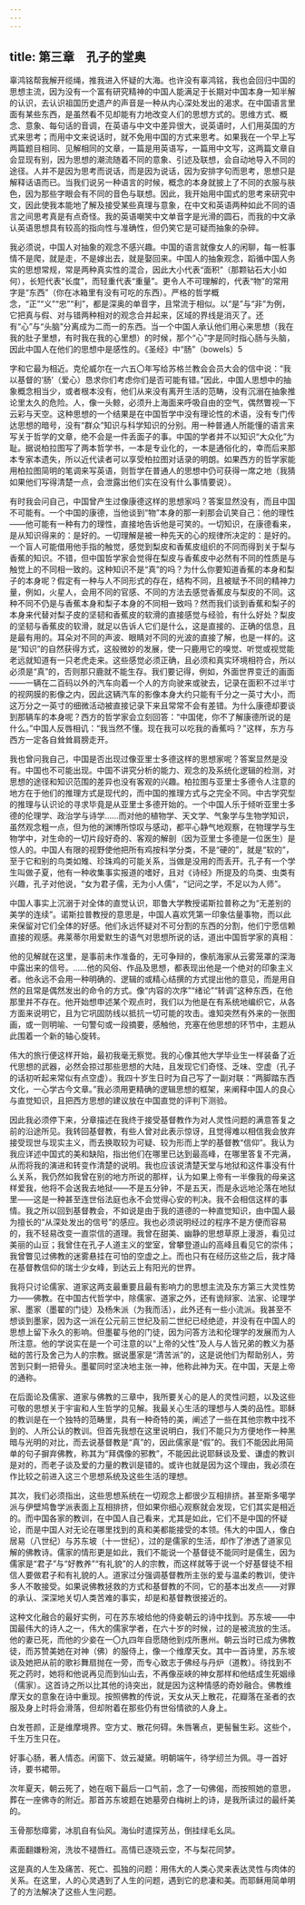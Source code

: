 ```yaml
---
---
---
```

title: 第三章　孔子的堂奥
---




辜鸿铭帮我解开缆绳，推我进入怀疑的大海。也许没有辜鸿铭，我也会回归中国的思想主流，因为没有一个富有研究精神的中国人能满足于长期对中国本身一知半解的认识，去认识祖国历史遗产的声音是一种从内心深处发出的渴求。在中国语言里面有某些东西，是虽然看不见却能有力地改变人们的思想方式的。思维方式、概念、意象、每句话的音调，在英语与中文中差异很大，说英语时，人们用英国的方式来思考；而用中文来说话时，就不免用中国的方式来思考。如果我在一个早上写两篇题目相同、见解相同的文章，一篇是用英语写，一篇用中文写，这两篇文章自会显现有别，因为思想的潮流随着不同的意象、引述及联想，会自动地导入不同的途径。人并不是因为思考而说话，而是因为说话，因为安排字句而思考，思想只是解释话语而已。当我们说另一种语言的时候，概念的本身就披上了不同的衣服与肤色，因为那些字眼会有不同的音色与联想。因此，我开始用中国式的思考来研究中文，因此使我本能地了解及接受某些真理与意象，在中文和英语两种如此不同的语言之间思考真是有点奇怪。我的英语嘲笑中文单音字是光滑的圆石，而我的中文承认英语思想具有较高的指向性与准确性，但仍笑它是可疑而抽象的杂碎。

我必须说，中国人对抽象的观念不感兴趣。中国的语言就像女人的闲聊，每一桩事情不是爬，就是走，不是嫁出去，就是娶回来。中国人的抽象观念，蹈循中国人务实的思想常规，常是两种真实性的混合，因此大小代表“面积”（那颗钻石大小如何），长短代表“长度”，而轻重代表“重量”。更令人不可理解的，代表“物”的常用字是“东西”（你在冰箱里有没有可吃的东西）。严格的哲学概念，“正”“义”“忠”“利”，都是深奥的单音字，且常流于相似。以“是”与“非”为例，它把真与假、对与错两种相对的观念合并起来，区域的界线是消灭了。还有“心”与“头脑”分离成为二而一的东西。当一个中国人承认他们用心来思想（我在我的肚子里想，有时我在我的心里想）的时候，那个“心”字是同时指心肠与头脑，因此中国人在他们的思想中是感性的。《圣经》中“肠”（bowels）5

字和它最为相近。克伦威尔在一六五〇年写给苏格兰教会会员大会的信中说：“我以基督的‘肠’（爱心）恳求你们考虑你们是否可能有错。”因此，中国人思想中的抽象概念相当少，或者根本没有，他们从来没有离开生活的范畴，没有沉溺在抽象推论里太久的危险。人，像一头鲸，必须升上海面来呼吸自由的空气，偶然瞥视一下云彩与天空。这种思想的一个结果是在中国哲学中没有理论性的术语，没有专门传达思想的暗号，没有“群众”知识与科学知识的分别。用一种普通人所能懂的语言来写关于哲学的文章，绝不会是一件丢面子的事。中国的学者并不以知识“大众化”为耻。据说柏拉图写了两本哲学书，一本是专业化的，一本是通俗化的，幸而后来那本专家本遗失，所以近代读者可以享受柏拉图对话录的明朗。如果西方的哲学家能用柏拉图简明的笔调来写英语，则哲学在普通人的思想中仍可获得一席之地（我猜如果他们写得清楚一点，会泄露出他们实在没有什么事情要说）。

有时我会问自己，中国曾产生过像康德这样的思想家吗？答案显然没有，而且中国不可能有。一个中国的康德，当他谈到“物”本身的那一刹那会讥笑自己：他的理性——他可能有一种有力的理性，直接地告诉他是可笑的。一切知识，在康德看来，是从知识得来的：是好的。一切理解是被一种先天的心的规律所决定的：是好的。一个盲人可能借用他手指的触觉，感觉到梨皮和香蕉皮组织的不同而得到关于梨与香蕉的知识。不错，但中国哲学家会觉得在梨皮与香蕉皮中必然有不同的性质是与触觉上的不同相一致的。这种知识不是“真”的吗？为什么你要知道香蕉的本身和梨子的本身呢？假定有一种与人不同形式的存在，结构不同，且被赋予不同的精神力量，例如，火星人，会用不同的官感、不同的方法去感觉香蕉皮与梨皮的不同。这种不同不仍是与香蕉本身和梨子本身的不同相一致吗？然而我们谈到香蕉和梨子的本身来代替对梨子皮的坚韧和香蕉皮的软滑的直接感觉与经验，有什么好处？梨皮的坚韧与香蕉皮的软滑，就足以告诉人它们是什么，这是直接的、正确的信息，且是最有用的。耳朵对不同的声波、眼睛对不同的光波的直接了解，也是一样的。这是“知识”的自然获得方式，这般微妙的发展，使一只鹿用它的嗅觉、听觉或视觉能老远就知道有一只老虎走来。这些感觉必须正确，且必须和真实环境相符合，所以必须是“真”的，否则那只鹿就不能生存。我们要记得，例如，外面世界变迁的画面——一辆在二百码以外的汽车向着一个人的方向驶来或驶去，记录在面积不过半寸的视网膜的影像之内，因此这辆汽车的影像本身大约只能有千分之一英寸大小，而这万分之一英寸的细微活动被直接记录下来且常常不会有差错。为什么康德却要谈到那辆车的本身呢？西方的哲学家会立刻回答：“中国佬，你不了解康德所说的是什么。”中国人反唇相讥：“我当然不懂。现在我可以吃我的香蕉吗？”这样，东方与西方一定各自耸耸肩膀走开。

我也曾问我自己，中国是否出现过像亚里士多德这样的思想家呢？答案显然是没有。中国也不可能出现。中国不讲究分析的能力、观念的及系统化逻辑的检测，对思想的途径和知识范围的差异也没有客观的兴趣。柏拉图与亚里士多德令人注意的地方在于他们的推理方式是现代的，而中国的推理方式与之完全不同。中古学究型的推理与认识论的寻求毕竟是从亚里士多德开始的。一个中国人乐于倾听亚里士多德的伦理学、政治学与诗学……而对他的植物学、天文学、气象学与生物学知识，虽然观念粗一点，但为他的渊博所惊叹与感动，都平心静气地观察，在物理学与生物学中，对生命的一切片段好奇的、客观的解剖（因为亚里士多德是一位医生）是惊人的。中国人有限的视野使他把所有鸡按科学分类，不是“硬的”，就是“软的”，至于它和别的鸟类如雉、珍珠鸡的可能关系，当做是没用的而丢开。孔子有一个学生叫做子夏，他有一种收集事实报道的嗜好，且对《诗经》所提及的鸟类、虫类有兴趣，孔子对他说，“女为君子儒，无为小人儒”，“记问之学，不足以为人师”。

中国人事实上沉溺于对全体的直觉认识，耶鲁大学教授诺斯拉普称之为“无差别的美学的连续”。诺斯拉普教授的意思是，中国人喜欢凭第一印象估量事物，而以此来保留对它们全体的好感。他们永远怀疑对不可分割的东西的分割，他们宁愿信赖直接的观感。弗莱蒂尔用爱默生的语气对思想所说的话，道出中国哲学家的真相：

他的见解就在这里，是事前未作准备的，无可争辩的，像航海家从云雾笼罩的深海中露出来的信号。……他的风俗、作品及思想，都表现出他是一个绝对的印象主义者。他永远不会用一种明确的、逻辑的或精心结撰的方式提出他的意见，而是用自然的且常是偶然发出的命令的方式。像“内容的次序”“绪论”“转调”这种东西，在他那里并不存在。他开始想申述某个观点时，我们以为他是在有系统地编织它，从各方面来说明它，且为它巩固防线以抵抗一切可能的攻击。谁知突然有外来的一张图画，或一则明喻、一句警句或一段摘要，感触他，充塞在他思想的环节中，主题从此围着一个新的轴心旋转。

伟大的旅行便这样开始，最初我毫无察觉。我的心像其他大学毕业生一样装备了近代思想的武器，必然会掠过那些思想的大陆，且发现它们奇怪、乏味、空虚（孔子的话初听起来常似有点空虚）。我四十岁生日时为自己写了一副对联：“两脚踏东西文化，一心学古今文章。”我必须用更精确的逻辑思想的框架，来阐释中国人的良心与直觉知识，且把西方思想的建议放在中国直觉的评判下测验。

因此我必须停下来，分章描述在我终于接受基督教作为对人灵性问题的满意答复之前的沿途所见。我转回基督教，有些人曾对此表示惊讶，且觉得难以相信我会放弃接受现世与现实主义，而去换取较为可疑、较为形而上学的基督教“信仰”。我认为我应详述中国式的美和缺陷，指出他们在哪里已达到最高峰，在哪里答复不完满，从而将我的演进和转变作清楚的说明。我也应该说清楚天堂与地狱和这件事没有什么关系，我仍然如我曾在别的地方所说的那样，认为如果上帝有一半像我的母亲这样爱我，他将不会送我去地狱——不是五分钟，不是五天，而是永远地沦落在地狱里——这是一种甚至连世俗法庭也永不会觉得心安的判决。我不会相信这样的事情。我之所以回到基督教会，不如说是由于我的道德的一种直觉知识，由中国人最为擅长的“从深处发出的信号”的感应。我也必须说明经过的程序不是方便而容易的，我不轻易改变一直崇信的道理。我曾在甜美、幽静的思想草原上漫游，看见过美丽的山豆；我曾住在孔子人道主义的堂室，曾攀登道山的高峰且看见它的崇伟；我曾瞥见过佛教的迷雾悬挂在可怕的空虚之上。而也只有在经历这些之后，我才降在基督教信仰的瑞士少女峰，到达云上有阳光的世界。

我将只讨论儒家、道家这两支最重要且最有影响力的思想主流及东方第三大灵性势力——佛教。在中国古代哲学中，除儒家、道家之外，还有诡辩家、法家、论理学家、墨家（墨翟的门徒）及杨朱派（为我而活），此外还有一些小流派。我甚至不想谈到墨家，因为这一派在公元前三世纪及前二世纪已经绝迹，并没有在中国人的思想上留下永久的影响。但墨翟与他的门徒，因为问答方法和伦理学的发展而为人所注意。他的学说实在是一个可注意的以“上帝的父性”及人与人皆兄弟的教义为基础的苦行及舍己为人的宗教。据说墨家是“清苦派”的，这是说他们为帮助别人，劳苦到只剩一把骨头。墨翟同时坚决地主张一神，他称此神为天。在中国，天是上帝的通称。

在后面论及儒家、道家与佛教的三章中，我所要关心的是人的灵性问题，以及这些可敬的思想关于宇宙和人生哲学的见解。我最关心生活的理想与人类的品性。耶稣的教训是在一个独特的范畴里，具有一种奇特的美，阐述了一些在其他宗教中找不到的、人所公认的教训。但首先我想在这里说明白，我们不能只为方便地作一种黑暗与光明的对比，而去说基督教是“真”的，因此儒家是“假”的。我们不能因此用简单的句子摒弃佛教，称其为“拜偶像的邪教”，不能因此说耶稣谈及爱、谦虚的教训是对的，而老子谈及爱的力量的教训是错的。或许也就是因为这个理由，我必须在作比较之前进入这三个思想系统及这些生活的理想。

其次，我们必须指出，这些思想系统在一切观念上都很少互相排挤。甚至斯多噶学派与伊壁鸠鲁学派表面上互相排挤，但如果你细心观察就会发现，它们其实是相近的。而中国各家的教训，在中国人自己看来，尤其是如此，它们不是中国的怀疑论，而是中国人对无论在哪里找到的真和美都能接受的本领。伟大的中国人，像白居易（八世纪）与苏东坡（十一世纪），过的是儒家的生活，却作了渗透了道家见解的佛教诗。儒家的情形更是如此，我们不能说一个基督徒不能同时是儒生，因为儒家是“君子”与“好教养”“有礼貌”的人的宗教，而这样就等于说一个好基督徒不相信人要做君子和有礼貌的人。道家过分强调基督教所主张的爱与温柔的教训，使许多人不敢接受。如果说佛教拯救的方式和基督教的不同，它的基本出发点——对罪的承认、深深地关切人类苦难的事实，却是和基督教很接近的。

这种文化融合的最好实例，可在苏东坡给他的侍妾朝云的诗中找到。苏东坡——中国最伟大的诗人之一，伟大的儒家学者，在六十岁的时候，过的是被流放的生活。他的妻已死，而他的少妾在一〇九四年自愿随他到戍所惠州。朝云当时已成为佛教徒，而苏赞美她在对神（佛）的服侍上，像一个维摩天女。其中一首诗里，苏东坡谈及她把从前的歌衫舞扇抛在一旁，而专心致志于佛经与丹炉（道教）。待找到不死之药时，她将和他说再见而到仙山去，不再像巫峡的神女那样和他结成生死姻缘（儒家）。这首诗之所以比其他的诗突出，就是因为这种情感的奇妙融合。佛教维摩天女的意象在诗中重现。按照佛教的传说，天女从天上散花，花瓣落在圣者的衣服及身上时将会滑落，但却附着在那些仍有世俗情欲的人身上。

白发苍颜，正是维摩境界。空方丈、散花何碍。朱唇箸点，更髻鬟生彩。这些个，千生万生只在。

好事心肠，著人情态。闲窗下、敛云凝黛。明朝端午，待学纫兰为佩。寻一首好诗，要书裙带。

次年夏天，朝云死了，她在咽下最后一口气前，念了一句佛偈，而按照她的意思，葬在一座佛寺的附近。那首苏东坡题在她墓旁白梅树上的诗，是我所读过的最纤美的。

玉骨那愁瘴雾，冰肌自有仙风。海仙时遣探芳丛，倒挂绿毛幺凤。

素面翻嫌粉涴，洗妆不褪唇红。高情已逐晓云空，不与梨花同梦。

这是真的人生及痛苦、死亡、孤独的问题：用伟大的人类心灵来表达灵性与肉体的关系。在这里，人的心灵遇到了人生的问题，遇到它的悲凄和美。而耶稣用简单明了的方法解决了这些人生问题。